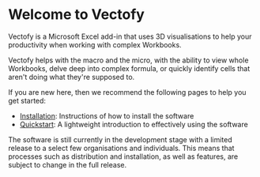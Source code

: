 # Welcome to Vectofy

Vectofy is a Microsoft Excel add-in that uses 3D visualisations to help your productivity when working with complex Workbooks.

Vectofy helps with the macro and the micro, with the ability to view whole Workbooks, delve deep into complex formula, or quickly identify cells that aren't doing what they're supposed to.

If you are new here, then we recommend the following pages to help you get started:
- [Installation](/installation/installation): Instructions of how to install the software
- [Quickstart](/quickstart): A lightweight introduction to effectively using the software

<Warning>The software is still currently in the development stage with a limited release to a select few organisations and individuals. This means that processes such as distribution and installation, as well as features, are subject to change in the full release.</Warning>